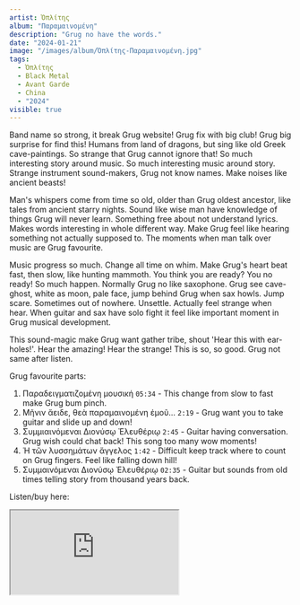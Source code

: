 ```yaml
---
artist: Ὁπλίτης
album: "Π​α​ρ​α​μ​α​ι​ν​ο​μ​έ​ν​η"
description: "Grug no have the words."
date: "2024-01-21"
image: "/images/album/Ὁπλίτης-Π​α​ρ​α​μ​α​ι​ν​ο​μ​έ​ν​η.jpg"
tags:
  - Ὁπλίτης
  - Black Metal
  - Avant Garde
  - China
  - "2024"
visible: true
---
```


Band name so strong, it break Grug website! Grug fix with big club! Grug big surprise for find this! Humans from land of dragons, but sing like old Greek cave-paintings. So strange that Grug cannot ignore that!
So much interesting story around music. So much interesting music around story. Strange instrument sound-makers, Grug not know names. Make noises like ancient beasts!

Man's whispers come from time so old, older than Grug oldest ancestor, like tales from ancient starry nights. Sound like wise man have knowledge of things Grug will never learn. Something free about not understand lyrics. Makes words interesting in whole different way. Make Grug feel like hearing something not actually supposed to. The moments when man talk over music are Grug favourite.

Music progress so much. Change all time on whim. Make Grug's heart beat fast, then slow, like hunting mammoth. You think you are ready? You no ready! So much happen. Normally Grug no like saxophone. Grug see cave-ghost, white as moon, pale face, jump behind Grug when sax howls. Jump scare. Sometimes out of nowhere. Unsettle. Actually feel strange when hear. When guitar and sax have solo fight it feel like important moment in Grug musical development.

This sound-magic make Grug want gather tribe, shout 'Hear this with ear-holes!'. Hear the amazing! Hear the strange! This is so, so good. Grug not same after listen.

Grug favourite parts:

1. Παραδειγματιζομένη μουσική `05:34` - This change from slow to fast make Grug bum pinch.
1. Μῆνιν ἄειδε, θεὰ παραμαινομένη ἐμοῦ... `2:19` - Grug want you to take guitar and slide up and down!
1. Συμμιαινόμεναι Διονύσῳ Ἐλευθέριῳ `2:45` - Guitar having conversation. Grug wish could chat back! This song too many wow moments!
1. Ἡ τῶν λυσσημάτων ἄγγελος `1:42` - Difficult keep track where to count on Grug fingers. Feel like falling down hill!
1. Συμμαινόμεναι Διονύσῳ Ἐλευθέριῳ `02:35` - Guitar but sounds from old times telling story from thousand years back.

Listen/buy here:

<iframe
  style={{ border: "0", width: "350px", height: "660px" }}
  src="https://bandcamp.com/EmbeddedPlayer/album=3125251841/size=large/bgcol=333333/linkcol=ffffff/transparent=true/"
  seamless>
  <a href="https://hoplites.bandcamp.com/album/--8">
    Π​α​ρ​α​μ​α​ι​ν​ο​μ​έ​ν​η by Ὁπλίτης
  </a>
</iframe>
